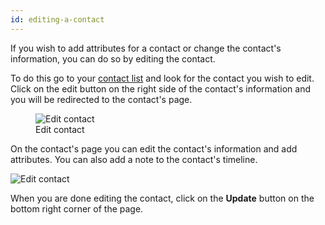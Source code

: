 ```yaml
---
id: editing-a-contact
---
```


If you wish to add attributes for a contact or change the contact's information, you can do so by editing the contact.

To do this go to your [contact list](https://app.hilos.io/contact) and look for the contact you wish to edit. Click on the edit button on the right side of the contact's information and you will be redirected to the contact's page.

<figure>
  <img src="https://hilos-media.s3.us-east-2.amazonaws.com/documentation/userdocs/using-hilos/reference/contacts/editing-a-contact/img1.png" alt="Edit contact" />
  <figcaption>Edit contact</figcaption>
</figure>

On the contact's page you can edit the contact's information and add attributes. You can also add a note to the contact's timeline.

<img src="https://hilos-media.s3.us-east-2.amazonaws.com/documentation/userdocs/using-hilos/reference/contacts/editing-a-contact/img2.png" alt="Edit contact" />

When you are done editing the contact, click on the **Update** button on the bottom right corner of the page.